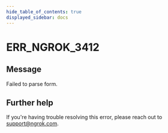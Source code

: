 ```yaml
---
hide_table_of_contents: true
displayed_sidebar: docs
---
```



# ERR_NGROK_3412

## Message

Failed to parse form.

<ErrorDetails error="err_ngrok_3412" />

## Further help

If you're having trouble resolving this error, please reach out to [support@ngrok.com](mailto:support@ngrok.com?subject=Help%20with%20ERR_NGROK_3412).
